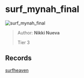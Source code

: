 
# surf_mynah_final

![surf_mynah_final](https://raw.githubusercontent.com/Sayt123/SurfMapPics/Maps-and-bonuses/csgo/surf_mynah_final.jpg)

> Author: **Nikki Nueva**
>
> Tier 3

## Records

[surfheaven](https://surfheaven.eu/map/surf_mynah_final)
